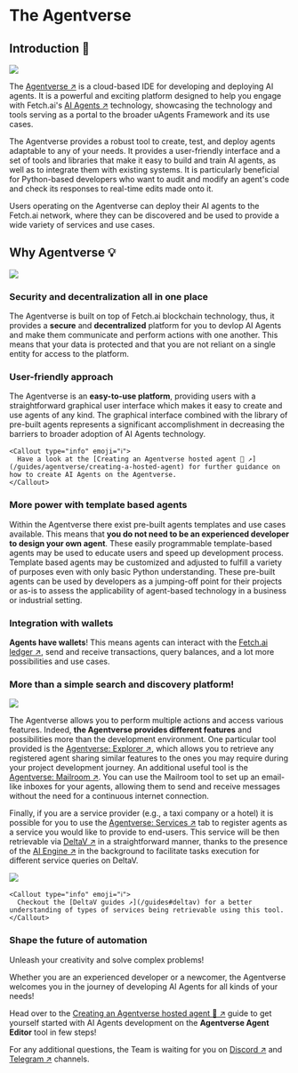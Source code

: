 
# The Agentverse

## Introduction 🚀

![](../../../src/images/missing.jpeg)

The [Agentverse ↗️](https://agentverse.ai/) is a cloud-based IDE for developing and deploying AI agents. It is a powerful and exciting platform designed to help you engage with Fetch.ai's [AI Agents ↗️](/concepts/agents/agents) technology, showcasing the technology and tools serving as a portal to the broader uAgents Framework and its use cases.

The Agentverse provides a robust tool to create, test, and deploy agents adaptable to any of your needs. It provides a user-friendly interface and a set of tools and libraries that make it easy to build and train AI agents, as well as to integrate them with existing systems. It is particularly beneficial for Python-based developers who want to audit and modify an agent's code and check its responses to real-time edits made onto it.

Users operating on the Agentverse can deploy their AI agents to the Fetch.ai network, where they can be discovered and be used to provide a wide variety of services and use cases.

## Why Agentverse 💡

![](../../../src/images/why-agentverse.png)

### Security and decentralization all in one place

The Agentverse is built on top of Fetch.ai blockchain technology, thus, it provides a **secure** and **decentralized** platform for you to devlop AI Agents and make them communicate and perform actions with one another. This means that your data is protected and that you are not reliant on a single entity for access to the platform.

### User-friendly approach

The Agentverse is an **easy-to-use platform**, providing users with a straightforward graphical user interface which makes it easy to create and use agents of any kind. The graphical interface combined with the library of pre-built agents represents a significant accomplishment in decreasing the barriers to broader adoption of AI Agents technology.

    <Callout type="info" emoji="ℹ️">
      Have a look at the [Creating an Agentverse hosted agent 🤖 ↗️](/guides/agentverse/creating-a-hosted-agent) for further guidance on how to create AI Agents on the Agentverse.
    </Callout>

### More power with template based agents

Within the Agentverse there exist pre-built agents templates and use cases available. This means that **you do not need to be an experienced developer to design your own agent**. These easily programmable template-based agents may be used to educate users and speed up development process. Template based agents may be customized and adjusted to fulfill a variety of purposes even with only basic Python understanding. These pre-built agents can be used by developers as a jumping-off point for their projects or as-is to assess the applicability of agent-based technology in a business or industrial setting.

### Integration with wallets

**Agents have wallets**! This means agents can interact with the [Fetch.ai ledger ↗️](/concepts/fetch-network/ledger/intro), send and receive transactions, query balances, and a lot more possibilities and use cases.

### More than a simple search and discovery platform!

![](../../../src/images/missing.jpeg)

The Agentverse allows you to perform multiple actions and access various features. Indeed, **the Agentverse provides different features** and possibilities more than the development environment. One particular tool provided is the [Agentverse: Explorer ↗️](/concepts/agent-services/agent-explorer), which allows you to retrieve any registered agent sharing similar features to the ones you may require during your project development journey. An additional useful tool is the [Agentverse: Mailroom ↗️](/concepts/agent-services/agent-mail). You can use the Mailroom tool to set up an email-like inboxes for your agents, allowing them to send and receive messages without the need for a continuous internet connection.

Finally, if you are a service provider (e.g., a taxi company or a hotel) it is possible for you to use the [Agentverse: Services ↗️](/guides/agentverse/registering-agent-services) tab to register agents as a service you would like to provide to end-users. This service will be then retrievable via [DeltaV ↗️](/concepts/deltav/intro) in a straightforward manner, thanks to the presence of the [AI Engine ↗️](/concepts/ai-engine/ai-engine-intro) in the background to facilitate tasks execution for different service queries on DeltaV.

![](../../../src/images/missing.jpeg)

    <Callout type="info" emoji="ℹ️">
      Checkout the [DeltaV guides ↗️](/guides#deltav) for a better understanding of types of services being retrievable using this tool.
    </Callout>

### Shape the future of automation

Unleash your creativity and solve complex problems!

Whether you are an experienced developer or a newcomer, the Agentverse welcomes you in the journey of developing AI Agents for all kinds of your needs!

Head over to the [Creating an Agentverse hosted agent 🤖 ↗️](/guides/agentverse/creating-a-hosted-agent) guide to get yourself started with AI Agents development on the **Agentverse Agent Editor** tool in few steps!

For any additional questions, the Team is waiting for you on [Discord ↗️](https://discord.gg/fetchai) and [Telegram ↗️](https://t.me/fetch_ai) channels.
